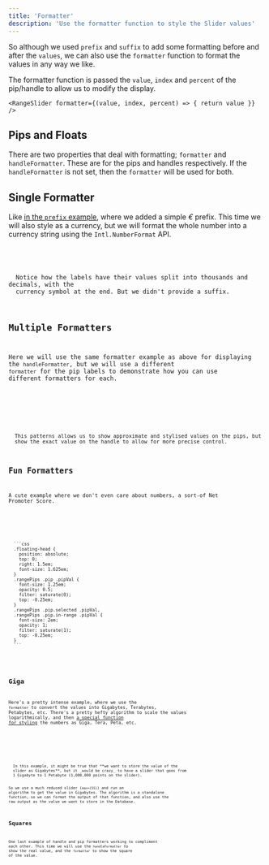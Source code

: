 ```yaml
---
title: 'Formatter'
description: 'Use the formatter function to style the Slider values'
---
```












So although we used `prefix` and `suffix` to add some formatting before and
after the `values`, we can also use the `formatter` function to format the
values in any way we like.

The formatter function is passed the `value`, `index` and `percent` of the pip/handle
to allow us to modify the display.

```svelte
<RangeSlider formatter={(value, index, percent) => { return value }} />
```




## Pips and Floats
There are two properties that deal with formatting; `formatter` and `handleFormatter`. These
are for the pips and handles respectively. If the `handleFormatter` is not set, then the
`formatter` will be used for both.



## Single Formatter
Like [in the `prefix` example](./prefix-suffix#simple--prefix), where we added a simple _€_ prefix. This time we will also style
as a currency, but we will format the whole number into a currency string using the
`Intl.NumberFormat` API.

<Demo name="Advanced Formatting Currency" client:visible>
  <Formatter client:visible />
  <Code slot="svelte" code={cleanImport(FormatterRaw)} lang="svelte" />
</Demo>

<Note type="info">
  Notice how the labels have their values split into thousands and decimals, with the
  currency symbol at the end. But we didn't provide a suffix.
</Note>




## Multiple Formatters
Here we will use the same formatter example as above for displaying the `handleFormatter`, but
we will use a different `formatter` for the pip labels to demonstrate how you can use different
formatters for each.

<Demo name="Different Formatter for Handles" client:visible>
  <HandleFormatter client:visible />
  <Code slot="svelte" code={cleanImport(HandleFormatterRaw)} lang="svelte" />
</Demo>

<Note type="ok">
  This patterns allows us to show approximate and stylised values on the pips, but
  show the exact value on the handle to allow for more precise control.
</Note>




## Fun Formatters
A cute example where we don't even care about numbers, a sort-of Net Promoter Score.

<Demo name="Net Promoter Survey" client:visible>
  <FunFormatter client:visible />
  <Code slot="svelte" code={cleanImport(FunFormatterRaw)} lang="svelte" />
  <div slot="css">
  ```css
  .floating-head { 
    position: absolute; 
    top: 0; 
    right: 1.5em; 
    font-size: 1.625em; 
  }
  .rangePips .pip .pipVal { 
    font-size: 1.25em; 
    opacity: 0.5; 
    filter: saturate(0); 
    top: -0.25em;
  }
  .rangePips .pip.selected .pipVal,
  .rangePips .pip.in-range .pipVal { 
    font-size: 2em; 
    opacity: 1; 
    filter: saturate(1); 
    top: -0.25em;
  }
  ```
  </div>
</Demo>




## Giga
Here's a pretty intense example, where we use the `formatter` to convert the values
into Gigabytes, Terabytes, Petabytes, etc. There's a pretty hefty algorithm to scale
the values logarithmically, and then [a special function for styling](https://github.com/sindresorhus/pretty-bytes) the numbers as
Giga, Tera, Peta, etc.

<Demo name="Gigabytes Scale" client:visible>
  <GigaBytes client:visible />
  <Code slot="svelte" code={cleanImport(GigaBytesRaw)} lang="svelte" />
</Demo>

<Note title="Values as Gigabytes" type="alert">
  In this example, it might be true that **we want to store the value of the
  slider as Gigabytes**, but it _would be crazy_ to have a slider that goes from
  1 Gigabyte to 1 Petabyte (1,000,000 points on the slider). 
  
  So we use a much reduced slider (`max={55}`) and run an algorithm to get 
  the value in Gigabytes. The algorithm is a standalone function, so we can
  format the output of that function, and also use the raw output as the value
  we want to store in the Database.
</Note>





## Squares
One last example of handle and pip formatters working to compliment
each other. This time we will use the `handleFormatter` to show the
real value, and the `formatter` to show the square of the value.

<Demo name="Square Numbers" client:visible>
  <Squared client:visible />
  <Code slot="svelte" code={cleanImport(SquaredRaw)} lang="svelte" />
</Demo>
